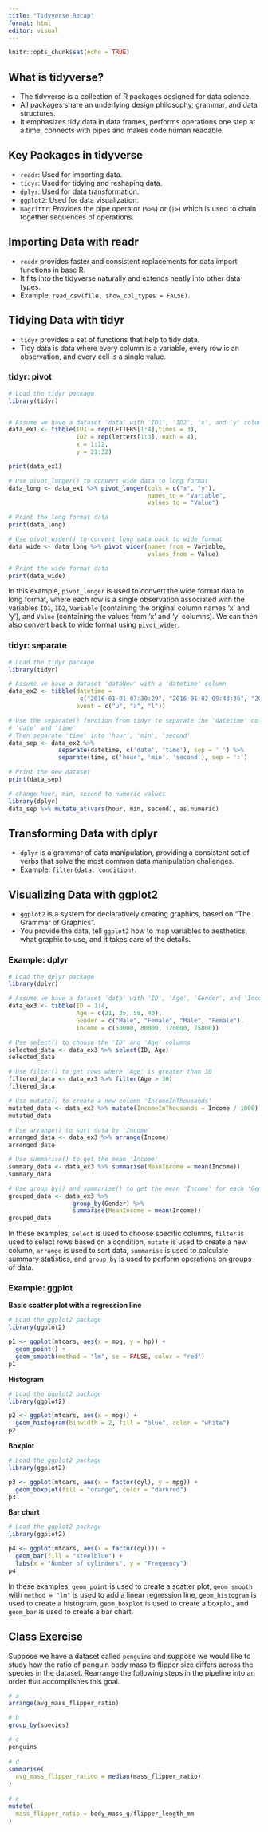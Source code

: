 ```yaml
---
title: "Tidyverse Recap"
format: html
editor: visual
---
```


```r
knitr::opts_chunk$set(echo = TRUE)
```

## What is tidyverse?

-   The tidyverse is a collection of R packages designed for data science.
-   All packages share an underlying design philosophy, grammar, and data structures.
-   It emphasizes tidy data in data frames, performs operations one step at a time, connects with pipes and makes code human readable.

## Key Packages in tidyverse

-   `readr`: Used for importing data.
-   `tidyr`: Used for tidying and reshaping data.
-   `dplyr`: Used for data transformation.
-   `ggplot2`: Used for data visualization.
-   `magrittr`: Provides the pipe operator (`%>%`) or (`|>`) which is used to chain together sequences of operations.

## Importing Data with readr

-   `readr` provides faster and consistent replacements for data import functions in base R.
-   It fits into the tidyverse naturally and extends neatly into other data types.
-   Example: `read_csv(file, show_col_types = FALSE)`.

## Tidying Data with tidyr

-   `tidyr` provides a set of functions that help to tidy data.
-   Tidy data is data where every column is a variable, every row is an observation, and every cell is a single value.


### tidyr: pivot

```r
# Load the tidyr package
library(tidyr)


# Assume we have a dataset 'data' with 'ID1', 'ID2', 'x', and 'y' columns
data_ex1 <- tibble(ID1 = rep(LETTERS[1:4],times = 3), 
                   ID2 = rep(letters[1:3], each = 4), 
                   x = 1:12, 
                   y = 21:32)

print(data_ex1)

# Use pivot_longer() to convert wide data to long format
data_long <- data_ex1 %>% pivot_longer(cols = c("x", "y"), 
                                       names_to = "Variable", 
                                       values_to = "Value")

# Print the long format data
print(data_long)

# Use pivot_wider() to convert long data back to wide format
data_wide <- data_long %>% pivot_wider(names_from = Variable,
                                       values_from = Value)

# Print the wide format data
print(data_wide)
```

In this example, `pivot_longer` is used to convert the wide format data to long format, where each row is a single observation associated with the variables `ID1`, `ID2`, `Variable` (containing the original column names 'x' and 'y'), and `Value` (containing the values from 'x' and 'y' columns). We can then also convert back to wide format using `pivot_wider`.



### tidyr: separate

```r
# Load the tidyr package
library(tidyr)

# Assume we have a dataset 'dataNew' with a 'datetime' column
data_ex2 <- tibble(datetime = 
                    c("2016-01-01 07:30:29", "2016-01-02 09:43:36", "2016-01-03 13:59:00"), 
                   event = c("u", "a", "l"))

# Use the separate() function from tidyr to separate the 'datetime' column into 
# 'date' and 'time'
# Then separate 'time' into 'hour', 'min', 'second'
data_sep <- data_ex2 %>% 
              separate(datetime, c('date', 'time'), sep = ' ') %>% 
              separate(time, c('hour', 'min', 'second'), sep = ':')

# Print the new dataset
print(data_sep)

# change hour, min, second to numeric values
library(dplyr)
data_sep %>% mutate_at(vars(hour, min, second), as.numeric)
```



## Transforming Data with dplyr

-   `dplyr` is a grammar of data manipulation, providing a consistent set of verbs that solve the most common data manipulation challenges.
-   Example: `filter(data, condition)`.

## Visualizing Data with ggplot2

-   `ggplot2` is a system for declaratively creating graphics, based on "The Grammar of Graphics".
-   You provide the data, tell `ggplot2` how to map variables to aesthetics, what graphic to use, and it takes care of the details.

<!-- ### Conclusion -->

<!-- Remember, the tidyverse is a powerful tool for data science in R, but it's not the only way to do things. Some R users prefer base R functions, or other packages. It's all about finding the tools and methods that work best for your needs and style of coding. -->



### Example: dplyr

```r
# Load the dplyr package
library(dplyr)

# Assume we have a dataset 'data' with 'ID', 'Age', 'Gender', and 'Income' columns
data_ex3 <- tibble(ID = 1:4, 
                   Age = c(21, 35, 58, 40), 
                   Gender = c("Male", "Female", "Male", "Female"), 
                   Income = c(50000, 80000, 120000, 75000))

# Use select() to choose the 'ID' and 'Age' columns
selected_data <- data_ex3 %>% select(ID, Age)
selected_data

# Use filter() to get rows where 'Age' is greater than 30
filtered_data <- data_ex3 %>% filter(Age > 30)
filtered_data

# Use mutate() to create a new column 'IncomeInThousands'
mutated_data <- data_ex3 %>% mutate(IncomeInThousands = Income / 1000)
mutated_data

# Use arrange() to sort data by 'Income'
arranged_data <- data_ex3 %>% arrange(Income)
arranged_data

# Use summarise() to get the mean 'Income'
summary_data <- data_ex3 %>% summarise(MeanIncome = mean(Income))
summary_data

# Use group_by() and summarise() to get the mean 'Income' for each 'Gender'
grouped_data <- data_ex3 %>% 
                  group_by(Gender) %>% 
                  summarise(MeanIncome = mean(Income))
grouped_data
```

In these examples, `select` is used to choose specific columns, `filter` is used to select rows based on a condition, `mutate` is used to create a new column, `arrange` is used to sort data, `summarise` is used to calculate summary statistics, and `group_by` is used to perform operations on groups of data.



### Example: ggplot

**Basic scatter plot with a regression line**

```r
# Load the ggplot2 package
library(ggplot2)

p1 <- ggplot(mtcars, aes(x = mpg, y = hp)) +
  geom_point() +
  geom_smooth(method = "lm", se = FALSE, color = "red")
p1
```



**Histogram**

```r
# Load the ggplot2 package
library(ggplot2)

p2 <- ggplot(mtcars, aes(x = mpg)) +
  geom_histogram(binwidth = 2, fill = "blue", color = "white")
p2
```



**Boxplot**

```r
# Load the ggplot2 package
library(ggplot2)

p3 <- ggplot(mtcars, aes(x = factor(cyl), y = mpg)) +
  geom_boxplot(fill = "orange", color = "darkred")
p3
```



**Bar chart**

```r
# Load the ggplot2 package
library(ggplot2)

p4 <- ggplot(mtcars, aes(x = factor(cyl))) +
  geom_bar(fill = "steelblue") +
  labs(x = "Number of cylinders", y = "Frequency")
p4
```

In these examples, `geom_point` is used to create a scatter plot, `geom_smooth` with `method = "lm"` is used to add a linear regression line, `geom_histogram` is used to create a histogram, `geom_boxplot` is used to create a boxplot, and `geom_bar` is used to create a bar chart.



## Class Exercise

Suppose we have a dataset called `penguins` and suppose we would like to study how the ratio of penguin body mass to flipper size differs across the species in the dataset. Rearrange the following steps in the pipeline into an order that accomplishes this goal.

```r
# a
arrange(avg_mass_flipper_ratio)

# b
group_by(species)

# c
penguins 
  
# d
summarise(
  avg_mass_flipper_ratioo = median(mass_flipper_ratio)
)
  
# e
mutate(
  mass_flipper_ratio = body_mass_g/flipper_length_mm
)
```

